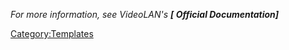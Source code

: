 ''For more information, see VideoLAN's '''[{{{1}}} Official Documentation]'''''<noinclude>

[[Category:Templates]]
</noinclude>